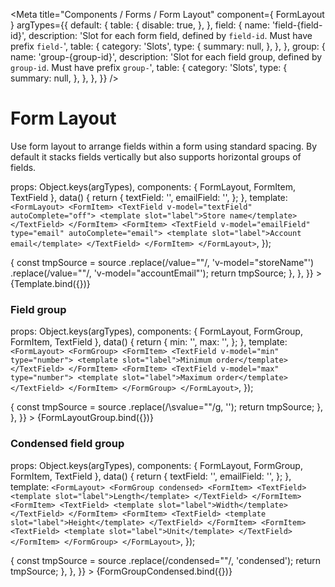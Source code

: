 

<Meta
  title="Components / Forms / Form Layout"
  component={ FormLayout }
  argTypes={{
    default: {
      table: {
        disable: true,
      },
    },
    field: {
      name: 'field-{field-id}',
      description: 'Slot for each form field, defined by `field-id`. Must have prefix `field-`',
      table: {
        category: 'Slots',
        type: {
          summary: null,
        },
      },
    },
    group: {
      name: 'group-{group-id}',
      description: 'Slot for each field group, defined by `group-id`. Must have prefix `group-`',
      table: {
        category: 'Slots',
        type: {
          summary: null,
        },
      },
    },
  }}
/>

# Form Layout

Use form layout to arrange fields within a form using standard spacing.
By default it stacks fields vertically but also supports horizontal groups of fields.

  props: Object.keys(argTypes),
  components: { FormLayout, FormItem, TextField },
  data() {
    return {
      textField: '',
      emailField: '',
    };
  },
  template: `
  <FormLayout>
    <FormItem>
      <TextField v-model="textField" autoComplete="off">
        <template slot="label">Store name</template>
      </TextField>
    </FormItem>
    <FormItem>
      <TextField v-model="emailField" type="email" autoComplete="email">
        <template slot="label">Account email</template>
      </TextField>
    </FormItem>
  </FormLayout>`,
});

<Canvas>
  <Story
    name="Default Form Layout"
    height="160px"
    parameters={{
      docs: {
        transformSource: (source) => {
          const tmpSource = source
            .replace(/value=""/, 'v-model="storeName"')
            .replace(/value=""/, 'v-model="accountEmail"');
          return tmpSource;
        },
      },
    }}
  >
    {Template.bind({})}
  </Story>
</Canvas>

### Field group

  props: Object.keys(argTypes),
  components: { FormLayout, FormGroup, FormItem, TextField },
  data() {
    return {
      min: '',
      max: '',
    };
  },
  template: `<FormLayout>
    <FormGroup>
      <FormItem>
        <TextField v-model="min" type="number">
          <template slot="label">Minimum order</template>
        </TextField>
      </FormItem>
      <FormItem>
        <TextField v-model="max" type="number">
          <template slot="label">Maximum order</template>
        </TextField>
      </FormItem>
    </FormGroup>
  </FormLayout>`,
});

<Canvas>
  <Story
    name="Field Group"
    height="80px"
    parameters={{
      docs: {
        transformSource: (source) => {
          const tmpSource = source
            .replace(/\svalue=""/g, '');
          return tmpSource;
        },
      },
    }}
  >
    {FormLayoutGroup.bind({})}
  </Story>
</Canvas>

### Condensed field group

  props: Object.keys(argTypes),
  components: { FormLayout, FormGroup, FormItem, TextField },
  data() {
    return {
      textField: '',
      emailField: '',
    };
  },
  template: `<FormLayout>
    <FormGroup condensed>
      <FormItem>
        <TextField>
          <template slot="label">Length</template>
        </TextField>
      </FormItem>
      <FormItem>
        <TextField>
          <template slot="label">Width</template>
        </TextField>
      </FormItem>
      <FormItem>
        <TextField>
          <template slot="label">Height</template>
        </TextField>
      </FormItem>
      <FormItem>
        <TextField>
          <template slot="label">Unit</template>
        </TextField>
      </FormItem>
    </FormGroup>
  </FormLayout>`,
});

<Canvas>
  <Story
    name="Condensed field group"
    height="80px"
    parameters={{
      docs: {
        transformSource: (source) => {
          const tmpSource = source
            .replace(/condensed=""/, 'condensed');
          return tmpSource;
        },
      },
    }}
  >
    {FormGroupCondensed.bind({})}
  </Story>
</Canvas>

